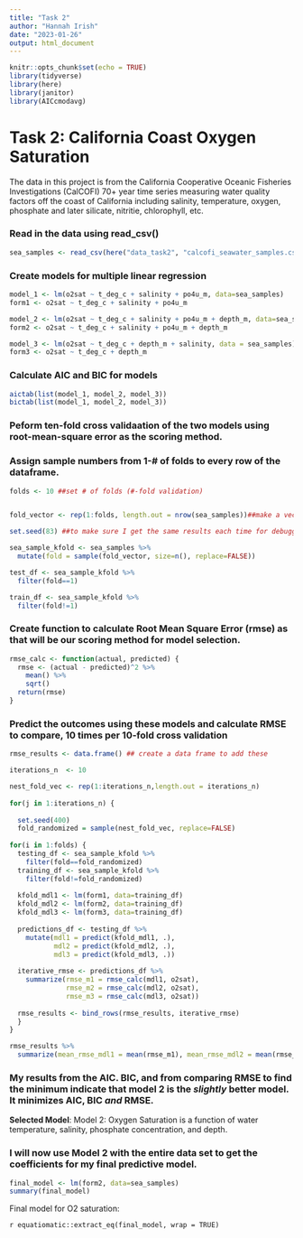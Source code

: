 ```yaml
---
title: "Task 2"
author: "Hannah Irish"
date: "2023-01-26"
output: html_document
---
```


```r
knitr::opts_chunk$set(echo = TRUE)
library(tidyverse)
library(here)
library(janitor)
library(AICcmodavg)
```


# **Task 2: California Coast Oxygen Saturation**

The data in this project is from the California Cooperative Oceanic Fisheries Investigations (CalCOFI) 70+ year time series measuring water quality factors off the coast of California including salinity, temperature, oxygen, phosphate and later silicate, nitritie, chlorophyll, etc.


### Read in the data using read_csv()
```r
sea_samples <- read_csv(here("data_task2", "calcofi_seawater_samples.csv"))
```

### Create models for multiple linear regression
```r

model_1 <- lm(o2sat ~ t_deg_c + salinity + po4u_m, data=sea_samples)
form1 <- o2sat ~ t_deg_c + salinity + po4u_m

model_2 <- lm(o2sat ~ t_deg_c + salinity + po4u_m + depth_m, data=sea_samples)
form2 <- o2sat ~ t_deg_c + salinity + po4u_m + depth_m

model_3 <- lm(o2sat ~ t_deg_c + depth_m + salinity, data = sea_samples)
form3 <- o2sat ~ t_deg_c + depth_m
```

### Calculate AIC and BIC for models
```r
aictab(list(model_1, model_2, model_3))
bictab(list(model_1, model_2, model_3))

```


### Peform ten-fold cross validaation of the two models using root-mean-square error as the scoring method.


### Assign sample numbers from 1-# of folds to every row of the dataframe.
```r
folds <- 10 ##set # of folds (#-fold validation)


fold_vector <- rep(1:folds, length.out = nrow(sea_samples))##make a vector of 1 to the # of rows you have

set.seed(83) ##to make sure I get the same results each time for debugging

sea_sample_kfold <- sea_samples %>%
  mutate(fold = sample(fold_vector, size=n(), replace=FALSE))

test_df <- sea_sample_kfold %>% 
  filter(fold==1)

train_df <- sea_sample_kfold %>% 
  filter(fold!=1)
```

### Create function to calculate Root Mean Square Error (rmse) as that will be our scoring method for model selection.

```r
rmse_calc <- function(actual, predicted) {
  rmse <- (actual - predicted)^2 %>%
    mean() %>%
    sqrt() 
  return(rmse)
}
```


### Predict the outcomes using these models and calculate RMSE to compare, 10 times per 10-fold cross validation

```r
rmse_results <- data.frame() ## create a data frame to add these

iterations_n  <- 10

nest_fold_vec <- rep(1:iterations_n,length.out = iterations_n)
  
for(j in 1:iterations_n) {
  
  set.seed(400)
  fold_randomized = sample(nest_fold_vec, replace=FALSE)
  
for(i in 1:folds) {
  testing_df <- sea_sample_kfold %>%
    filter(fold==fold_randomized) 
  training_df <- sea_sample_kfold %>%
    filter(fold!=fold_randomized)
  
  kfold_mdl1 <- lm(form1, data=training_df)
  kfold_mdl2 <- lm(form2, data=training_df)
  kfold_mdl3 <- lm(form3, data=training_df)
  
  predictions_df <- testing_df %>%
    mutate(mdl1 = predict(kfold_mdl1, .),
           mdl2 = predict(kfold_mdl2, .),
           mdl3 = predict(kfold_mdl3, .))
  
  iterative_rmse <- predictions_df %>%
    summarize(rmse_m1 = rmse_calc(mdl1, o2sat),
              rmse_m2 = rmse_calc(mdl2, o2sat),
              rmse_m3 = rmse_calc(mdl3, o2sat))
  
  rmse_results <- bind_rows(rmse_results, iterative_rmse)
  }
}

rmse_results %>%
  summarize(mean_rmse_mdl1 = mean(rmse_m1), mean_rmse_mdl2 = mean(rmse_m2), mean_rmse_mdl3 = mean(rmse_m3))

```

### My results from the AIC. BIC, and from comparing RMSE to find the minimum indicate that model 2 is the *slightly* better model. It minimizes AIC, BIC *and* RMSE. 

**Selected Model**: Model 2: Oxygen Saturation is a function of water temperature, salinity, phosphate concentration, and depth.

### I will now use Model 2 with the entire data set to get the coefficients for my final predictive model.

```r
final_model <- lm(form2, data=sea_samples)
summary(final_model)
```

Final model for O2 saturation:

`r equatiomatic::extract_eq(final_model, wrap = TRUE)`

